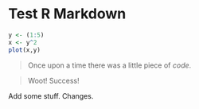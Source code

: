 Test R Markdown
========================================================
 
```r
y <- (1:5)
x <- y^2
plot(x,y)
```

>Once upon a time there was a little piece of *code*.

>Woot! Success!

Add some stuff. Changes.
